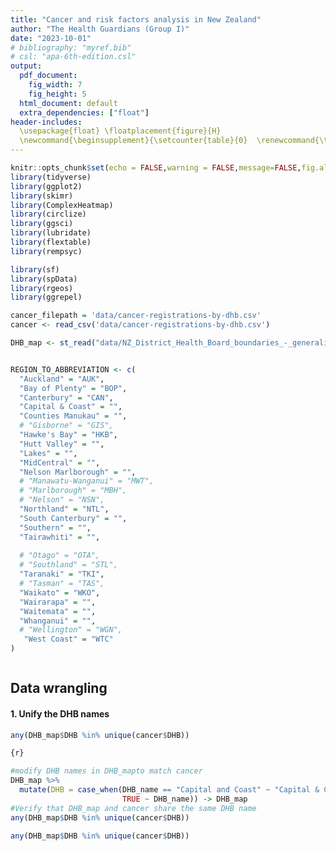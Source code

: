 ```yaml
---
title: "Cancer and risk factors analysis in New Zealand"
author: "The Health Guardians (Group I)"
date: "2023-10-01"
# bibliography: "myref.bib"
# csl: "apa-6th-edition.csl"
output:
  pdf_document: 
    fig_width: 7
    fig_height: 5
  html_document: default
  extra_dependencies: ["float"]
header-includes: 
  \usepackage{float} \floatplacement{figure}{H} 
  \newcommand{\beginsupplement}{\setcounter{table}{0}  \renewcommand{\thetable}{S\arabic{table}} \setcounter{figure}{0} \renewcommand{\thefigure}{S\arabic{figure}}}
---
```


```r
knitr::opts_chunk$set(echo = FALSE,warning = FALSE,message=FALSE,fig.align='center',fig.pos = "H", out.extra = "")
library(tidyverse)
library(ggplot2)
library(skimr)
library(ComplexHeatmap)
library(circlize)
library(ggsci)
library(lubridate)
library(flextable)
library(rempsyc)

library(sf)
library(spData)
library(rgeos)
library(ggrepel)

cancer_filepath = 'data/cancer-registrations-by-dhb.csv'
cancer <- read_csv('data/cancer-registrations-by-dhb.csv')

DHB_map <- st_read("data/NZ_District_Health_Board_boundaries_-_generalised.kml", quiet=TRUE)


REGION_TO_ABBREVIATION <- c(
  "Auckland" = "AUK",
  "Bay of Plenty" = "BOP",
  "Canterbury" = "CAN",
  "Capital & Coast" = "",
  "Counties Manukau" = "",
  # "Gisborne" = "GIS",
  "Hawke's Bay" = "HKB",
  "Hutt Valley" = "",
  "Lakes" = "",
  "MidCentral" = "",
  "Nelson Marlborough" = "",
  # "Manawatu-Wanganui" = "MWT",
  # "Marlborough" = "MBH",
  # "Nelson" = "NSN",
  "Northland" = "NTL",
  "South Canterbury" = "",
  "Southern" = "",
  "Tairawhiti" = "",
  
  # "Otago" = "OTA",
  # "Southland" = "STL",
  "Taranaki" = "TKI",
  # "Tasman" = "TAS",
  "Waikato" = "WKO",
  "Wairarapa" = "",
  "Waitemata" = "",
  "Whanganui" = "",
  # "Wellington" = "WGN",
   "West Coast" = "WTC"
)



```

## Data wrangling

#### 1. Unify the DHB names

``` r
any(DHB_map$DHB %in% unique(cancer$DHB))
```

``` r
{r}

#modify DHB names in DHB_mapto match cancer
DHB_map %>% 
  mutate(DHB = case_when(DHB_name == "Capital and Coast" ~ "Capital & Coast",
                         TRUE ~ DHB_name)) -> DHB_map
#Verify that DHB_map and cancer share the same DHB name
any(DHB_map$DHB %in% unique(cancer$DHB))
```

```r

any(DHB_map$DHB %in% unique(cancer$DHB))
```
